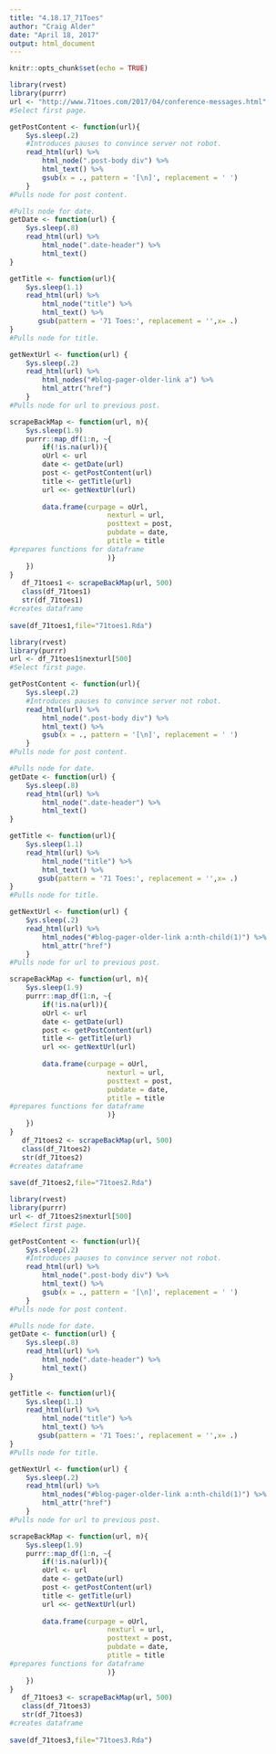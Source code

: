 ```yaml
---
title: "4.18.17_71Toes"
author: "Craig Alder"
date: "April 18, 2017"
output: html_document
---
```


```r
knitr::opts_chunk$set(echo = TRUE)
```


```r
library(rvest)  
library(purrr)
url <- "http://www.71toes.com/2017/04/conference-messages.html"
#Select first page.

getPostContent <- function(url){
    Sys.sleep(.2)
    #Introduces pauses to convince server not robot.
    read_html(url) %>% 
        html_node(".post-body div") %>% 
        html_text() %>%
        gsub(x = ., pattern = '[\n]', replacement = ' ')
    }
#Pulls node for post content.

#Pulls node for date.
getDate <- function(url) {
    Sys.sleep(.8)
    read_html(url) %>% 
        html_node(".date-header") %>%
        html_text()
}

getTitle <- function(url){
    Sys.sleep(1.1)
    read_html(url) %>% 
        html_node("title") %>%
        html_text() %>%
       gsub(pattern = '71 Toes:', replacement = '',x= .)
}
#Pulls node for title.

getNextUrl <- function(url) {
    Sys.sleep(.2)
    read_html(url) %>% 
        html_nodes("#blog-pager-older-link a") %>%
        html_attr("href")
    }
#Pulls node for url to previous post.

scrapeBackMap <- function(url, n){
    Sys.sleep(1.9)
    purrr::map_df(1:n, ~{
        if(!is.na(url)){
        oUrl <- url
        date <- getDate(url)
        post <- getPostContent(url)
        title <- getTitle(url)
        url <<- getNextUrl(url)
           
        data.frame(curpage = oUrl, 
                        nexturl = url,
                        posttext = post,
                        pubdate = date,
                        ptitle = title
#prepares functions for dataframe
                        )}
    })
}
   df_71toes1 <- scrapeBackMap(url, 500)
   class(df_71toes1)
   str(df_71toes1)
#creates dataframe
   
save(df_71toes1,file="71toes1.Rda")
```

```r
library(rvest)  
library(purrr)
url <- df_71toes1$nexturl[500]
#Select first page.

getPostContent <- function(url){
    Sys.sleep(.2)
    #Introduces pauses to convince server not robot.
    read_html(url) %>% 
        html_node(".post-body div") %>% 
        html_text() %>%
        gsub(x = ., pattern = '[\n]', replacement = ' ')
    }
#Pulls node for post content.

#Pulls node for date.
getDate <- function(url) {
    Sys.sleep(.8)
    read_html(url) %>% 
        html_node(".date-header") %>%
        html_text()
}

getTitle <- function(url){
    Sys.sleep(1.1)
    read_html(url) %>% 
        html_node("title") %>%
        html_text() %>%
       gsub(pattern = '71 Toes:', replacement = '',x= .)
}
#Pulls node for title.

getNextUrl <- function(url) {
    Sys.sleep(.2)
    read_html(url) %>% 
        html_nodes("#blog-pager-older-link a:nth-child(1)") %>%
        html_attr("href")
    }
#Pulls node for url to previous post.

scrapeBackMap <- function(url, n){
    Sys.sleep(1.9)
    purrr::map_df(1:n, ~{
        if(!is.na(url)){
        oUrl <- url
        date <- getDate(url)
        post <- getPostContent(url)
        title <- getTitle(url)
        url <<- getNextUrl(url)
           
        data.frame(curpage = oUrl, 
                        nexturl = url,
                        posttext = post,
                        pubdate = date,
                        ptitle = title
#prepares functions for dataframe
                        )}
    })
}
   df_71toes2 <- scrapeBackMap(url, 500)
   class(df_71toes2)
   str(df_71toes2)
#creates dataframe
   
save(df_71toes2,file="71toes2.Rda")
```

```r
library(rvest)  
library(purrr)
url <- df_71toes2$nexturl[500]
#Select first page.

getPostContent <- function(url){
    Sys.sleep(.2)
    #Introduces pauses to convince server not robot.
    read_html(url) %>% 
        html_node(".post-body div") %>% 
        html_text() %>%
        gsub(x = ., pattern = '[\n]', replacement = ' ')
    }
#Pulls node for post content.

#Pulls node for date.
getDate <- function(url) {
    Sys.sleep(.8)
    read_html(url) %>% 
        html_node(".date-header") %>%
        html_text()
}

getTitle <- function(url){
    Sys.sleep(1.1)
    read_html(url) %>% 
        html_node("title") %>%
        html_text() %>%
       gsub(pattern = '71 Toes:', replacement = '',x= .)
}
#Pulls node for title.

getNextUrl <- function(url) {
    Sys.sleep(.2)
    read_html(url) %>% 
        html_nodes("#blog-pager-older-link a:nth-child(1)") %>%
        html_attr("href")
    }
#Pulls node for url to previous post.

scrapeBackMap <- function(url, n){
    Sys.sleep(1.9)
    purrr::map_df(1:n, ~{
        if(!is.na(url)){
        oUrl <- url
        date <- getDate(url)
        post <- getPostContent(url)
        title <- getTitle(url)
        url <<- getNextUrl(url)
           
        data.frame(curpage = oUrl, 
                        nexturl = url,
                        posttext = post,
                        pubdate = date,
                        ptitle = title
#prepares functions for dataframe
                        )}
    })
}
   df_71toes3 <- scrapeBackMap(url, 500)
   class(df_71toes3)
   str(df_71toes3)
#creates dataframe
   
save(df_71toes3,file="71toes3.Rda")
```
